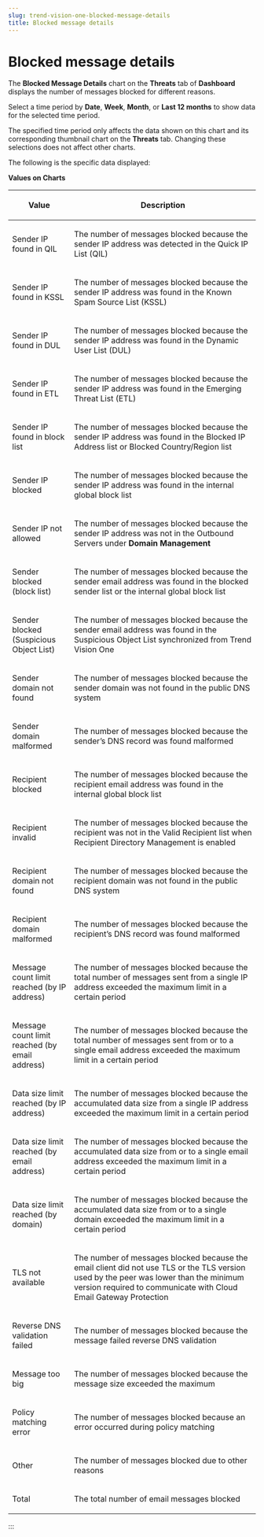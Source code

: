 ```yaml
---
slug: trend-vision-one-blocked-message-details
title: Blocked message details
---
```

# Blocked message details

The **Blocked Message Details** chart on the **Threats** tab of **Dashboard** displays the number of messages blocked for different reasons.

Select a time period by **Date**, **Week**, **Month**, or **Last 12 months** to show data for the selected time period.

The specified time period only affects the data shown on this chart and its corresponding thumbnail chart on the **Threats** tab. Changing these selections does not affect other charts.

The following is the specific data displayed:

**Values on Charts**

<table>
<colgroup>
<col style="width: 25%" />
<col style="width: 50%" />
<col style="width: 25%" />
</colgroup>
<thead>
<tr>
<th><p>Value</p></th>
<th colspan="2"><p>Description</p></th>
</tr>
</thead>
<tbody>
<tr>
<td><p>Sender IP found in QIL</p></td>
<td colspan="2"><p>The number of messages blocked because the sender IP address was detected in the Quick IP List (QIL)</p></td>
</tr>
<tr>
<td><p>Sender IP found in KSSL</p></td>
<td colspan="2"><p>The number of messages blocked because the sender IP address was found in the Known Spam Source List (KSSL)</p></td>
</tr>
<tr>
<td><p>Sender IP found in DUL</p></td>
<td colspan="2"><p>The number of messages blocked because the sender IP address was found in the Dynamic User List (DUL)</p></td>
</tr>
<tr>
<td><p>Sender IP found in ETL</p></td>
<td colspan="2"><p>The number of messages blocked because the sender IP address was found in the Emerging Threat List (ETL)</p></td>
</tr>
<tr>
<td><p>Sender IP found in block list</p></td>
<td colspan="2"><p>The number of messages blocked because the sender IP address was found in the Blocked IP Address list or Blocked Country/Region list</p></td>
</tr>
<tr>
<td><p>Sender IP blocked</p></td>
<td colspan="2"><p>The number of messages blocked because the sender IP address was found in the internal global block list</p></td>
</tr>
<tr>
<td><p>Sender IP not allowed</p></td>
<td colspan="2"><p>The number of messages blocked because the sender IP address was not in the Outbound Servers under <strong>Domain Management</strong></p></td>
</tr>
<tr>
<td><p>Sender blocked (block list)</p></td>
<td colspan="2"><p>The number of messages blocked because the sender email address was found in the blocked sender list or the internal global block list</p></td>
</tr>
<tr>
<td><p>Sender blocked (Suspicious Object List)</p></td>
<td colspan="2"><p>The number of messages blocked because the sender email address was found in the Suspicious Object List synchronized from Trend Vision One</p></td>
</tr>
<tr>
<td><p>Sender domain not found</p></td>
<td colspan="2"><p>The number of messages blocked because the sender domain was not found in the public DNS system</p></td>
</tr>
<tr>
<td><p>Sender domain malformed</p></td>
<td colspan="2"><p>The number of messages blocked because the sender’s DNS record was found malformed</p></td>
</tr>
<tr>
<td><p>Recipient blocked</p></td>
<td colspan="2"><p>The number of messages blocked because the recipient email address was found in the internal global block list</p></td>
</tr>
<tr>
<td><p>Recipient invalid</p></td>
<td colspan="2"><p>The number of messages blocked because the recipient was not in the Valid Recipient list when Recipient Directory Management is enabled</p></td>
</tr>
<tr>
<td><p>Recipient domain not found</p></td>
<td colspan="2"><p>The number of messages blocked because the recipient domain was not found in the public DNS system</p></td>
</tr>
<tr>
<td><p>Recipient domain malformed</p></td>
<td colspan="2"><p>The number of messages blocked because the recipient’s DNS record was found malformed</p></td>
</tr>
<tr>
<td><p>Message count limit reached (by IP address)</p></td>
<td colspan="2"><p>The number of messages blocked because the total number of messages sent from a single IP address exceeded the maximum limit in a certain period</p></td>
</tr>
<tr>
<td><p>Message count limit reached (by email address)</p></td>
<td colspan="2"><p>The number of messages blocked because the total number of messages sent from or to a single email address exceeded the maximum limit in a certain period</p></td>
</tr>
<tr>
<td><p>Data size limit reached (by IP address)</p></td>
<td colspan="2"><p>The number of messages blocked because the accumulated data size from a single IP address exceeded the maximum limit in a certain period</p></td>
</tr>
<tr>
<td><p>Data size limit reached (by email address)</p></td>
<td colspan="2"><p>The number of messages blocked because the accumulated data size from or to a single email address exceeded the maximum limit in a certain period</p></td>
</tr>
<tr>
<td><p>Data size limit reached (by domain)</p></td>
<td colspan="2"><p>The number of messages blocked because the accumulated data size from or to a single domain exceeded the maximum limit in a certain period</p></td>
</tr>
<tr>
<td><p>TLS not available</p></td>
<td colspan="2"><p>The number of messages blocked because the email client did not use TLS or the TLS version used by the peer was lower than the minimum version required to communicate with Cloud Email Gateway Protection</p></td>
</tr>
<tr>
<td><p>Reverse DNS validation failed</p></td>
<td colspan="2"><p>The number of messages blocked because the message failed reverse DNS validation</p></td>
</tr>
<tr>
<td><p>Message too big</p></td>
<td colspan="2"><p>The number of messages blocked because the message size exceeded the maximum</p></td>
</tr>
<tr>
<td><p>Policy matching error</p></td>
<td colspan="2"><p>The number of messages blocked because an error occurred during policy matching</p></td>
</tr>
<tr>
<td><p>Other</p></td>
<td colspan="2"><p>The number of messages blocked due to other reasons</p></td>
</tr>
<tr>
<td><p>Total</p></td>
<td colspan="2"><p>The total number of email messages blocked</p></td>
</tr>
</tbody>
</table>
:::
